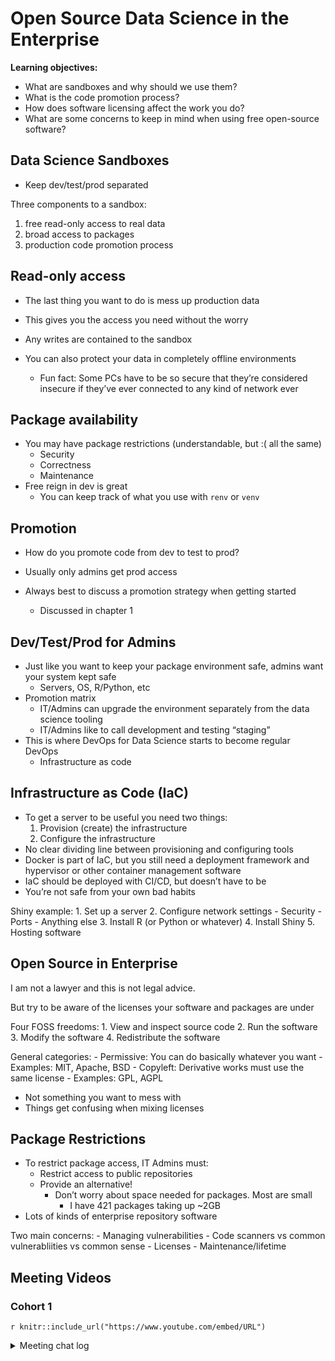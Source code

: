 # Open Source Data Science in the Enterprise

**Learning objectives:**

-   What are sandboxes and why should we use them?
-   What is the code promotion process?
-   How does software licensing affect the work you do?
-   What are some concerns to keep in mind when using free open-source software?

## Data Science Sandboxes {.unnumbered}

-   Keep dev/test/prod separated

Three components to a sandbox:

1.  free read-only access to real data
2.  broad access to packages
3.  production code promotion process

## Read-only access {-} 

-   The last thing you want to do is mess up production data

-   This gives you the access you need without the worry

-   Any writes are contained to the sandbox

-   You can also protect your data in completely offline environments

    -   Fun fact: Some PCs have to be so secure that they're considered insecure if they've ever connected to any kind of network ever

## Package availability {-}

-   You may have package restrictions (understandable, but :( all the same)
    -   Security
    -   Correctness
    -   Maintenance
-   Free reign in dev is great
    -   You can keep track of what you use with `renv` or `venv`

## Promotion {-}

-   How do you promote code from dev to test to prod?

-   Usually only admins get prod access

-   Always best to discuss a promotion strategy when getting started

    -   Discussed in chapter 1

## Dev/Test/Prod for Admins

-   Just like you want to keep your package environment safe, admins want your system kept safe
    -   Servers, OS, R/Python, etc
    
- Promotion matrix
  - IT/Admins can upgrade the environment separately from the data science tooling
  - IT/Admins like to call development and testing "staging"
  
- This is where DevOps for Data Science starts to become regular DevOps
  - Infrastructure as code
  
## Infrastructure as Code (IaC)

- To get a server to be useful you need two things:
  1. Provision (create) the infrastructure
  2. Configure the infrastructure
- No clear dividing line between provisioning and configuring tools
- Docker is part of IaC, but you still need a deployment framework and hypervisor or other container management software
- IaC should be deployed with CI/CD, but doesn't have to be
- You're not safe from your own bad habits
  
Shiny example:
1. Set up a server
2. Configure network settings
  - Security
  - Ports
  - Anything else
3. Install R (or Python or whatever)
4. Install Shiny
5. Hosting software

## Open Source in Enterprise

I am not a lawyer and this is not legal advice.

But try to be aware of the licenses your software and packages are under

Four FOSS freedoms:
1. View and inspect source code
2. Run the software
3. Modify the software
4. Redistribute the software

General categories:
- Permissive: You can do basically whatever you want
  - Examples: MIT, Apache, BSD
- Copyleft: Derivative works must use the same license
  - Examples: GPL, AGPL
  
- Not something you want to mess with
- Things get confusing when mixing licenses

## Package Restrictions

- To restrict package access, IT Admins must:
  - Restrict access to public repositories
  - Provide an alternative!
    - Don't worry about space needed for packages. Most are small
      - I have 421 packages taking up ~2GB
- Lots of kinds of enterprise repository software

Two main concerns:
- Managing vulnerabilities
  - Code scanners vs common vulnerabliities vs common sense
- Licenses
- Maintenance/lifetime

## Meeting Videos {.unnumbered}

### Cohort 1 {.unnumbered}

`r knitr::include_url("https://www.youtube.com/embed/URL")`

<details>

<summary>Meeting chat log</summary>

    LOG

</details>
